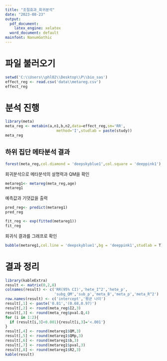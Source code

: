 ```yaml
---
title: "조절효과_회귀분석"
date: "2023-08-23"
output:
  pdf_document:
    latex_engine: xelatex
  word_document: default
mainfont: NanumGothic
---
```

# 파일 불러오기 

```r
setwd('C:\\Users\\phl02\\Desktop\\P\\bio_sas')
effect_reg <- read.csv('data\\metareg.csv')
effect_reg
```
\newpage  

# 분석 진행

```r
library(meta)
meta_reg <- metabin(a,n1,b,n2,data=effect_reg,sm='RR',
                       method='I',studlab = paste(study))
meta_reg
```

\newpage

## 하위 집단 메타분석 결과 

```r
forest(meta_reg,col.diamond = 'deepskyblue1',col.square = 'deeppink1')
```

\newpage

회귀분석으로 메타분석의 설명력과 QM을 확인 
```r
metareg1<- metareg(meta_reg,age)
metareg1
```
\newpage

예측값과 기댓값을 출력

```r
pred_reg<- predict(metareg1)
pred_reg
```
```r
fit_reg <- exp(fitted(metareg1))
fit_reg
```
\newpage 

회귀식 결과를 그래프로 확인  
```r
bubble(metareg1,col.line = 'deepskyblue1',bg = 'deeppink1',studlab = T)
```
\newpage 

# 결과 정리 
```r
library(kableExtra)
result <- matrix(0,2,8)
colnames(result) <- c('RR(95% CI)','hete_I^2','hete_p',
                      'subg_QM','sub_p','meta_B','meta_p','meta_R^2')
row.names(result) <- c('intercept','평균 나이')
result[,1] <- paste('0.81','(0.68,0.97)')
result[,2] <- round(meta_reg$I2,3)
result[,3] <- round(meta_reg$pval.Q,4)
for (i in 1:2){
  if (result[i,3]<0.001){result[i,3]='<.001'}
}
result[,4] <- round(metareg1$QM,3)
result[,5] <- round(metareg1$QMp,3)
result[,6] <- round(metareg1$b,3)
result[,7] <- round(metareg1$pval,3)
result[,8] <- round(metareg1$R2,3)
kable(result)
```


